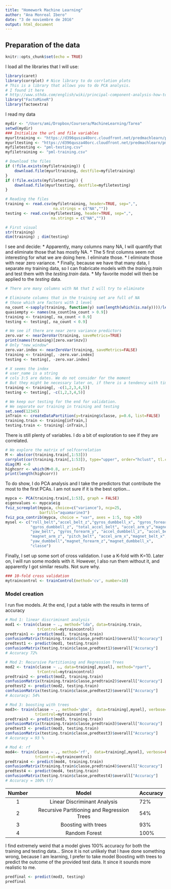```yaml
---
title: "Homework Machine Learning"
author: "Ana Monreal Ibero"
date: "3 de noviembre de 2016"
output: html_document
---
```


## Preparation of the data

```r
knitr::opts_chunk$set(echo = TRUE)
```

I load all the libraries that I will use:

```r
library(caret)
library(corrplot) # Nice library to do corrlation plots
# This is a library that allows you to do PCA analysis.
# I found it here
# http://www.sthda.com/english/wiki/principal-component-analysis-how-to-reveal-the-most-important-variables-in-your-data-r-software-and-data-mining
library("FactoMineR")
library(factoextra)

```

I read my data

```r

mydir <- "/Users/ami/Dropbox/Coursera/MachineLearning/Tarea"
setwd(mydir)
### Initialize the url and file variables
myurltraining <- "https://d396qusza40orc.cloudfront.net/predmachlearn/pml-training.csv"
myurltesting <- "https://d396qusza40orc.cloudfront.net/predmachlearn/pml-testing.csv"
myfiletesting <- "pml-testing.csv"
myfiletraining <- "pml-training.csv"

# Download the files
if (!file.exists(myfiletraining)) {
    download.file(myurltraining, destfile=myfiletraining)
}
if (!file.exists(myfiletesting)) {
    download.file(myurltesting, destfile=myfiletesting)
}

# Reading the files
training <- read.csv(myfiletraining, header=TRUE, sep=",",
                     na.strings = c("NA",""))
testing <- read.csv(myfiletesting, header=TRUE, sep=",", 
                    na.strings = c("NA",""))

# First visual
str(training)
dim(training) ; dim(testing)
```

I see and decide:
* Apparently, many columns many NA, I will quantify that and eliminate those that has mostly NA.
* The 5 first columns seem not interesting for what we are doing here. I eliminate those.
* I eliminate those with near zero variance.
* Finally, because we have that many data, I separate my training data, so I can frabricate models with the *training.train* and test them with the *testing.train* data.
* My favorite model will then be applied to the *testing* data.

```r
# There are many columns with NA that I will try to eliminate

# Eliminate columns that in the training set are full of NA 
# those which are factors with 1 level
na_count <-sapply(training, function(y) sum(length(which(is.na(y))))/length(y))
quasiempty <- names(na_count[na_count > 0.9])
training <- training[, na_count < 0.9]
testing <- testing[, na_count < 0.9]

# We see if there are near zero variance predictors 
zero.var <- nearZeroVar(training, saveMetrics=TRUE)
print(names(training)[zero.var$nzv])
# Only "new_window"
zero.var.index <- nearZeroVar(training, saveMetrics=FALSE)
training <- training[, -zero.var.index]
testing <- testing[, -zero.var.index]

# X seems the index
# user_name is a string
# cols 3:5 are dates. We do not consider for the moment
# But they might be necessary later on, if there is a tendency with time!
training <- training[, -c(1,2,3,4,5)]
testing <- testing[, -c(1,2,3,4,5)]

# We keep our testing for the end for validation.
# We separate our training in training and testing
set.seed(12345)
inTrain <- createDataPartition(y=training$classe, p=0.6, list=FALSE)
training.train <- training[inTrain,]
testing.train <- training[-inTrain,]

```

There is still plenty of variables. I do a bit of exploration to see if they are correlated.

```r
# We explore the matrix of selfcorrelation
M <- abs(cor(training.train[,1:53]))
corrplot(cor(training.train[,1:53]), type="upper", order="hclust", tl.col="black", tl.srt=45)
diag(M) <-0
highcorr <- which(M>0.8, arr.ind=T)
print(length(highcorr))

```

To do show, I do PCA analysis and I take the predictors that contribute the most to the first PCAs. I am not sure if it is the best option...

```r
mypca <- PCA(training.train[,1:53], graph = FALSE)
eigenvalues <- mypca$eig
fviz_screeplot(mypca, choice=c("variance"), ncp=25,
               barfill="aquamarine3") 
fviz_pca_contrib(mypca, choice = "var", axes = 1:5, top =30)
mysel <- c("roll_belt","accel_belt_z","gyros_dumbbell_x", "gyros_forearm_z",
           "gyros_dumbbell_z", "total_accel_belt", "accel_arm_y","magnet_arm_y",
           "yaw_belt", "gyros_forearm_y", "accel_dumbbell_z", "accel_belt_x",
           "magnet_arm_z", "pitch_belt", "accel_arm_x","magnet_belt_x",
           "yaw_dumbbell","magnet_forearm_z","magnet_dumbbell_x",
           "classe")
```

Finally, I set up some sort of cross validation. I use a K-fold with K=10. Later on, I will run some models with it. However, I also run them without it, and apparently I got similar results. Not sure why.

```r
### 10-fold cross validation
mytraincontrol <- trainControl(method='cv', number=10)
```

### Model creation

I run five models. At the end, I put a table with the results in terms of accuracy

```r
# Mod 1: linear discriminant analysis 
mod1 <- train(classe ~ ., method="lda", data=training.train,
              trControl=mytraincontrol)
predtrain1 <- predict(mod1, training.train)
confusionMatrix(training.train$classe,predtrain1)$overall["Accuracy"]
predtest1 <- predict(mod1, testing.train)
confusionMatrix(testing.train$classe,predtest1)$overall["Accuracy"]
# Accuracy 72%

# Mod 2: Recursive Partitioning and Regression Trees
mod2 <- train(classe ~ ., data=training[,mysel], method="rpart",
              trControl=mytraincontrol)
predtrain2 <- predict(mod2, training.train)
confusionMatrix(training.train$classe,predtrain2)$overall["Accuracy"]
predtest2 <- predict(mod2, testing.train)
confusionMatrix(testing.train$classe,predtest2)$overall["Accuracy"]
# Accuracy: 54%

# Mod 3: boosting with trees
mod3<- train(classe ~ ., method='gbm',  data=training[,mysel], verbose=FALSE,
             trControl=mytraincontrol)
predtrain3 <- predict(mod3, training.train)
confusionMatrix(training.train$classe,predtrain3)$overall["Accuracy"]
predtest3 <- predict(mod3, testing.train)
confusionMatrix(testing.train$classe,predtest3)$overall["Accuracy"]
# Accuracy = 93 %

# Mod 4: rf
mod4<- train(classe ~ ., method='rf',  data=training[,mysel], verbose=FALSE,
             trControl=mytraincontrol)
predtrain4 <- predict(mod4, training.train)
confusionMatrix(training.train$classe,predtrain4)$overall["Accuracy"]
predtest4 <- predict(mod4, testing.train)
confusionMatrix(testing.train$classe,predtest4)$overall["Accuracy"]
# Accuracy = 100% (?)
```

| Number | Model | Accuracy |
|:------:|:-----:|:---------| 
| 1 | Linear Discriminant Analysis | 72%|
| 2 | Recursive Partitioning and Regression Trees  | 54%  |
| 3 | Boosting with trees  | 93%  |
| 4 | Random Forest | 100% |

I find extremely weird that a model gives 100% accuracy for both the training and testing data... Since it is not unlikely that I have done something wrong, because I am learning, I prefer to take model Boosting with trees to predict the outcome of the provided test data. It since it sounds more realistic to me.

```r

predfinal <- predict(mod3, testing)
predfinal
```
